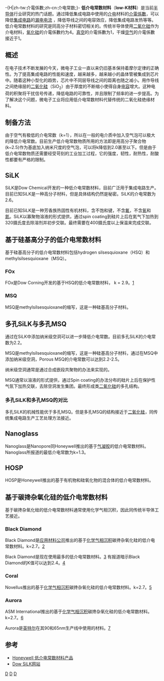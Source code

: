 {{noteTA
|G1=Communication
|G2=Electronics
|G3=IT
|G4=Physics
}} -{H|zh-tw:介電係數;zh-cn:介电常数;}-
'''低介电常数材料'''（'''low-K材料'''）是当前[[半导体|半导体]]行业研究的热门话题。通过降低集成电路中使用的[[介電質|介电]]材料的[[介電係數|介電係數]]，可以降低[[集成电路|集成电路]]的[[滲漏|漏电电流]]<!-- 對應 en wiki -->，降低导线之间的电容效应，降低集成电路发热等等。低介电常数材料的研究是同高分子材料密切相关的。传统半导体使用[[二氧化硅|二氧化硅]]作为介电材料，[[氧化硅|氧化硅]]的介電係數约为4。[[真空|真空]]的介電係數为1，干燥[[空气|空气]]的介電係數接近于1。

== 概述 ==
在电子技术不断发展的今天，微电子工业一直以来仍旧基本保持着摩尔定律的正确性。为了提高集成电路的性能和速度，越来越多，越来越小的晶体管被集成到芯片中。随着这种小型化的趋势，芯片中不同层导线之间的距离也随之减小。用作导线之间绝缘层的[[二氧化硅|二氧化硅]]（SiO<sub>2</sub>）由于厚度的不断缩小使得自身[[电容|电容]]增大。这种电荷的积聚将干扰信号传递，降低电路的可靠性，并且限制了频率的进一步提高。为了解决这个问题，微电子工业将应用低介电常数材料代替传统的二氧化硅绝缘材料。

== 制备方法 ==
由于空气有极低的介电常数（k=1），所以在一般的电介质中加入空气泡可以极大的降低介电常数。目前生产低介电常数物质所用的方法即是用高分子聚合物(k~2.5)作为基底加入纳米尺度的空气泡，可以将k降低到2.0甚至以下。但是由于低介电常数物质还需要经受苛刻的工业加工过程，它的强度，韧性，耐热性，耐酸性都要有严格的限制。

== SiLK ==
SiLK是Dow Chemical开发的一种低介电常数材料，目前广泛用于集成电路生产。目前已知SiLK是一种高分子材料，但是具体结构仍然是秘密。SiLK的介电常数为2.6。

目前已知SiLK是一种芳香族热固性有机材料，含不饱和键，不含[[氟|氟]]，不含[[氧|氧]]和[[氮|氮]]。SiLK以寡聚物溶液的形式提供，通过spin coating到硅片上后在氮气下加热到320摄氏度去除溶剂并初步交联。最终需要在400摄氏度以上保温来完成交联。

== 基于硅基高分子的低介电常数材料 ==
基于硅基高分子的低介电常数材料包括hydrogen silsesquioxane（HSQ）和methylsilsesquioxane（MSQ）。
=== FOx ===
FOx是Dow Corning开发的基于HSQ的低介电常数材料， k = 2.9。[http://www.findarticles.com/p/articles/mi_m0EKF/is_3_47/ai_69278209]{{Wayback|url=http://www.findarticles.com/p/articles/mi_m0EKF/is_3_47/ai_69278209 |date=20070303004004 }}

=== MSQ ===
MSQ是methylsilsesquioxane的缩写，这是一种硅基高分子材料。

== 多孔SiLK与多孔MSQ ==
通过在SiLK中添加纳米级空洞可以进一步降低介电常数。目前多孔SiLK的介电常数为2.2。

MSQ是methylsilsesquioxane的缩写，这是一种硅基高分子材料，通过在MSQ中添加纳米级空洞，Porous MSQ的介电常数可以达到2.2-2.5。

纳米级空洞通常是通过合成嵌段共聚物的办法来实现的。

MSQ通常以溶液的形式提供，通过Spin coating的办法分布的硅片上后在保护性气氛下加热交联，去除空洞发生集团。最终形成类[[二氧化硅|二氧化硅]]的多孔结构。

=== 多孔SiLK和多孔MSQ的对比 ===
多孔SiLK的机械性能优于多孔MSQ。但是多孔MSQ的结构接近于[[二氧化硅|二氧化硅]]，同传统集成电路生产工艺处理方法接近。

== Nanoglass ==
Nanoglass是Nanopore同Honeywell推出的基于[[气凝胶|气凝胶]]的低介电常数材料。Nanoglass所报道的最低介电常数为k=1.3。

== HOSP ==
HOSP是Honeywell推出的基于有机物和硅氧化物的混合体的低介电常数材料。

== 基于碳搀杂氧化硅的低介电常数材料 ==
基于碳搀杂氧化硅的低介电常数材料通常使用化学气相沉积，因此同传统半导体工艺接近。

=== Black Diamond ===
Black Diamond是[[应用材料公司|应用材料公司]]推出的基于[[化学气相沉积|化学气相沉积]]碳搀杂氧化硅的低介电常数材料。k=2.7。[https://web.archive.org/web/20070309211544/http://www.appliedmaterials.com/products/producer_black_diamond.html?menuID=1_4_3]

Black Diamond是现在使用最多的低介电常数材料。[https://web.archive.org/web/20070303214244/http://www.fabtech.org/content/view/2079] 有报道暗示Black Diamond的K值可以达到2.4。[https://web.archive.org/web/20070928175632/http://www.eetimes.eu/production/196701258]

=== Coral ===
Novellus推出的基于[[化学气相沉积|化学气相沉积]]碳搀杂氧化硅的低介电常数材料。k=2.7。[https://web.archive.org/web/20070927120940/http://www.prnwire.com/cgi-bin/stories.pl?ACCT=104&STORY=%2Fwww%2Fstory%2F07-09-2000%2F0001260673&EDATE=]

=== Aurora ===
ASM International推出的基于[[化学气相沉积|化学气相沉积]]碳搀杂氧化硅的低介电常数材料。k=2.7。[https://web.archive.org/web/20070303214110/http://www.fabtech.org/content/view/2079/2/]

Aurora是[[英特尔|英特尔]]在其90和65nm生产线中使用的材料。[https://web.archive.org/web/20070303214244/http://www.fabtech.org/content/view/2079]

== 参考 ==
* [https://web.archive.org/web/20061208151616/http://www.honeywell.com/sites/sm/em/dielectricn3_cat1ca2d9d-f9eb0dbf13-e0df9bfada07602278603c6cb43673fb_HTM1ca2d9d-f9eb123189-e0df9bfada07602278603c6cb43673fb.htm Honeywell 低介电常数材料产品]
* [https://web.archive.org/web/20061016200856/http://www.dow.com/silk/ Dow SiLK网站]
[[Category:微电子学|D]]
[[Category:電學|D]]
[[Category:材料|D]]
